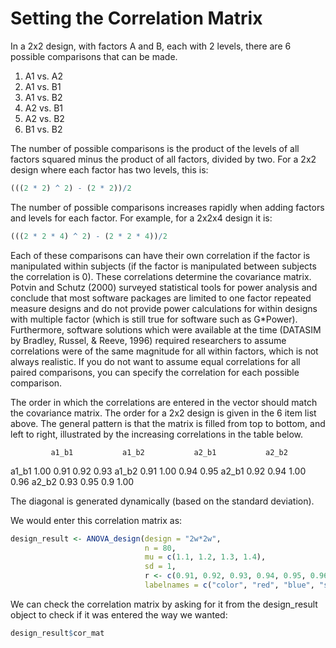 # Setting the Correlation Matrix

In a 2x2 design, with factors A and B, each with 2 levels, there are 6 possible comparisons that can be made.

1. A1 vs. A2
2. A1 vs. B1
3. A1 vs. B2
4. A2 vs. B1
5. A2 vs. B2
6. B1 vs. B2

The number of possible comparisons is the product of the levels of all factors squared minus the product of all factors, divided by two. For a 2x2 design where each factor has two levels, this is:

```r
(((2 * 2) ^ 2) - (2 * 2))/2
```

The number of possible comparisons increases rapidly when adding factors and levels for each factor. For example, for a 2x2x4 design it is:

```r
(((2 * 2 * 4) ^ 2) - (2 * 2 * 4))/2
```

Each of these comparisons can have their own correlation if the factor is manipulated within subjects (if the factor is manipulated between subjects the correlation is 0). These correlations determine the covariance matrix. Potvin and Schutz (2000) surveyed statistical tools for power analysis and conclude that most software packages are limited to one factor repeated measure designs and do not provide power calculations for within designs with multiple factor (which is still true for software such as G*Power). Furthermore, software solutions which were available at the time (DATASIM by Bradley, Russel, & Reeve, 1996) required researchers to assume correlations were of the same magnitude for all within factors, which is not always realistic. If you do not want to assume equal correlations for all paired comparisons, you can specify the correlation for each possible comparison.  

The order in which the correlations are entered in the vector should match the covariance matrix.
The order for a 2x2 design is given in the 6 item list above. The general pattern is that the matrix is filled from top to bottom, and left to right, illustrated by the increasing correlations in the table below.

             a1_b1           a1_b2           a2_b1           a2_b2
a1_b1        1.00            0.91            0.92            0.93
a1_b2        0.91            1.00            0.94            0.95
a2_b1        0.92            0.94            1.00            0.96
a2_b2        0.93            0.95            0.9             1.00

The diagonal is generated dynamically (based on the standard deviation).

We would enter this correlation matrix as:

```r
design_result <- ANOVA_design(design = "2w*2w",
                              n = 80,
                              mu = c(1.1, 1.2, 1.3, 1.4),
                              sd = 1,
                              r <- c(0.91, 0.92, 0.93, 0.94, 0.95, 0.96),
                              labelnames = c("color", "red", "blue", "speed", "fast", "slow"))
```

We can check the correlation matrix by asking for it from the design_result object to check if it was entered the way we wanted:

```r
design_result$cor_mat
```
